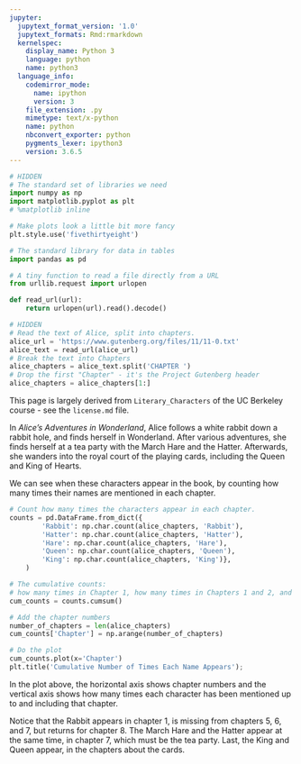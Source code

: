 ```yaml
---
jupyter:
  jupytext_format_version: '1.0'
  jupytext_formats: Rmd:rmarkdown
  kernelspec:
    display_name: Python 3
    language: python
    name: python3
  language_info:
    codemirror_mode:
      name: ipython
      version: 3
    file_extension: .py
    mimetype: text/x-python
    name: python
    nbconvert_exporter: python
    pygments_lexer: ipython3
    version: 3.6.5
---
```


```python
# HIDDEN
# The standard set of libraries we need
import numpy as np
import matplotlib.pyplot as plt
# %matplotlib inline

# Make plots look a little bit more fancy
plt.style.use('fivethirtyeight')

# The standard library for data in tables
import pandas as pd

# A tiny function to read a file directly from a URL
from urllib.request import urlopen

def read_url(url):
    return urlopen(url).read().decode()
```

```python
# HIDDEN
# Read the text of Alice, split into chapters.
alice_url = 'https://www.gutenberg.org/files/11/11-0.txt'
alice_text = read_url(alice_url)
# Break the text into Chapters
alice_chapters = alice_text.split('CHAPTER ')
# Drop the first "Chapter" - it's the Project Gutenberg header
alice_chapters = alice_chapters[1:]
```

This page is largely derived from `Literary_Characters` of the UC Berkeley
course \- see the `license.md` file.

In *Alice's Adventures in Wonderland*, Alice follows a white rabbit down a
rabbit hole, and finds herself in Wonderland.  After various adventures, she
finds herself at a tea party with the March Hare and the Hatter.  Afterwards,
she wanders into the royal court of the playing cards, including the Queen and
King of Hearts.

We can see when these characters appear in the book, by counting how many
times their names are mentioned in each chapter.

```python
# Count how many times the characters appear in each chapter.
counts = pd.DataFrame.from_dict({
        'Rabbit': np.char.count(alice_chapters, 'Rabbit'),
        'Hatter': np.char.count(alice_chapters, 'Hatter'),
        'Hare': np.char.count(alice_chapters, 'Hare'),
        'Queen': np.char.count(alice_chapters, 'Queen'),
        'King': np.char.count(alice_chapters, 'King')},
    )

# The cumulative counts:
# how many times in Chapter 1, how many times in Chapters 1 and 2, and so on.
cum_counts = counts.cumsum()

# Add the chapter numbers
number_of_chapters = len(alice_chapters)
cum_counts['Chapter'] = np.arange(number_of_chapters)

# Do the plot
cum_counts.plot(x='Chapter')
plt.title('Cumulative Number of Times Each Name Appears');
```

In the plot above, the horizontal axis shows chapter numbers and the vertical
axis shows how many times each character has been mentioned up to and
including that chapter.

Notice that the Rabbit appears in chapter 1, is missing from chapters 5, 6,
and 7, but returns for chapter 8.  The March Hare and the Hatter appear
at the same time, in chapter 7, which must be the tea party.  Last, the King
and Queen appear, in the chapters about the cards.
